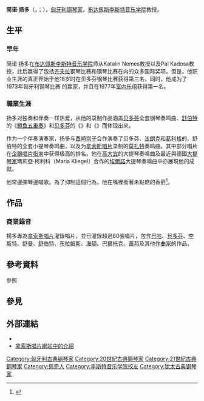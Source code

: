 {{Multiple issues|
{{blpsources|time=2018-06-30T05:05:02+00:00}}
{{onesource|time=2018-06-30T05:05:02+00:00}}
}}
{{noteTA
|G1=Music
}}
{{Infobox musical artist
| name             = 简诺·扬多
| Background       = non_vocal_instrumentalist
| native_name      = Jandó Jenő
| birth_date       = {{birth date and age|1952|2|1}}
| birth_place      = {{flag|匈牙利}}[[佩奇|佩奇]]
| nationality      = {{HUN}}
| alma_mater       = [[李斯特音乐学院|李斯特音乐学院]]
| Instrument       = [[钢琴|钢琴]]
| Genre            = [[古典音乐|古典音乐]]
| Occupation       = [[钢琴家|钢琴家]]，音乐教师，[[作曲家|作曲家]]
| Years_active     = 
| Label            = [[拿索斯唱片|Naxos]]，{{link-en|Hungaroton|Hungaroton}}
| related_group    = 
| spouse           = 
| children         = 
| signature        = 
| URL              = 
}}

'''简诺·扬多'''（{{lang-hu|'''Jandó Jenő'''}}，{{IPA-hu|ˈjɛnøː ˈjɒndoː}}；{{bd|1952年|2月1日|||catIDX = J}}），[[匈牙利|匈牙利]][[钢琴家|钢琴家]]，[[布达佩斯|布达佩斯]][[李斯特音乐学院|李斯特音乐学院]]教授。

== 生平 ==
=== 早年 ===
简诺·扬多在[[布达佩斯|布达佩斯]][[李斯特音乐学院|李斯特音乐学院]]师从Katalin Nemes教授以及Pál Kadosa教授，此后赢得了包括[[齐夫拉·乔治|齐夫拉]]钢琴比赛和{{le|迪诺·西亚尼|Dino Ciani|西亚尼}}钢琴比赛在内的众多国际奖项。但是，他职业生涯的真正开始于他18岁时在贝多芬钢琴比赛获得第三名。同时，他成为了1973年匈牙利钢琴比赛<!-- 尚不明确 -->的赢家，并且在1977年{{link-en|雪梨國際鋼琴比賽|Sydney International Piano Competition|悉尼国际钢琴比赛}}[[室内乐|室内乐]]组获得第一名。

=== 職業生涯 ===
扬多对独奏和伴奏一样热爱，从他的录制作品涵盖[[贝多芬|贝多芬]]全套钢琴奏鸣曲、[[舒伯特|舒伯特]]的《[[鳟鱼五重奏|鳟鱼五重奏]]》和[[贝多芬|贝多芬]]的{{link-en|钢琴三重奏|Piano trio}}《{{link-en|第5－6號鋼琴三重奏 (貝多芬)|Piano Trios, Op. 70 (Beethoven)|幽靈}}》和《{{link-en|第7號鋼琴三重奏 (貝多芬)|Piano Trio, Op. 97 (Beethoven)|大公}}》而体现出来。

作为一个伴奏演奏家，扬多与[[西崎崇子|西崎崇子]]合作演奏了贝多芬、[[塞扎尔·弗兰克|法朗克]]和[[葛利格|葛利格]]的{{link-en|小提琴奏鸣曲|Violin sonata}}、舒伯特的全套小提琴奏鸣曲，以及为[[拿索斯唱片|拿索斯唱片]]录制的[[莫扎特|莫扎特]]奏鸣曲。其中部分唱片在[[企鹅唱片指南|企鵝唱片指南]]中获得极高的排名。他在[[高大宜|高大宜]]的大提琴奏鳴曲及最近與德國[[大提琴|大提琴家]]瑪莉亞·柯利科（Maria Kliegel）合作的[[多赫南伊·埃尔诺|埃爾諾]]大提琴奏鳴曲中亦展現他的成就。

他常邊彈琴邊唱歌。為了抑制這個行為，他在嘴裡銜著未點燃的香菸<ref>{{cite web|title=Jeno Jando- Bio, Albums, Pictures|url=http://www.naxos.com/person/Jeno_Jando/339.htm|accessdate=2016-06-30|work=Naxos Classical Music|language=en}}</ref>。

== 作品 ==
=== 商業錄音 ===
揚多專為[[拿索斯唱片|拿索斯唱片]]灌錄唱片，並已灌錄超過60張唱片，包含[[約翰·塞巴斯蒂安·巴哈|巴哈]]、[[貝多芬|貝多芬]]、[[弗朗茨·李斯特|李斯特]]、[[罗伯特·舒曼|舒曼]]、[[舒伯特|舒伯特]]、[[布拉姆斯|布拉姆斯]]、[[海頓|海頓]]、[[巴托克·贝拉|巴爾托克]]、[[蕭邦|蕭邦]]及其他[[作曲家|作曲家]]的作品。

== 參考資料 ==
;參照
{{reflist}}

== 參見 ==
{{portal|古典音樂}}

== 外部連結 ==
* {{Discogs artist|837960}}
* [http://www.naxos.com/person/Jeno_Jando/339.htm 拿索斯唱片網站中的介紹]

{{Authority control}}

{{DEFAULTSORT:Jando, Jeno}}
[[Category:匈牙利古典钢琴家|Category:匈牙利古典钢琴家]]
[[Category:20世紀古典鋼琴家|Category:20世紀古典鋼琴家]]
[[Category:21世紀古典鋼琴家|Category:21世紀古典鋼琴家]]
[[Category:佩奇人|Category:佩奇人]]
[[Category:李斯特音乐学院校友|Category:李斯特音乐学院校友]]
[[Category:犹太古典钢琴家|Category:犹太古典钢琴家]]